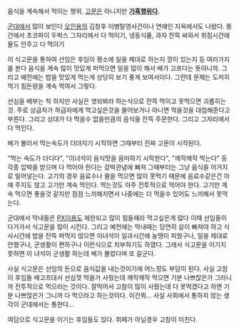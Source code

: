 음식을 계속해서 먹이는 행위. [[고문]]은 아니지만 '''[[가혹행위]]다.'''

[[군대]]에서 많이 보인다 [[오인용]]의 김창후 이병탈영사건이나 연예인 지옥에서도 나왔다. 똥간에서 초코파이 두박스 그자리에서 다 먹이기, 냉동식품, 과자 잔뜩 싸와서 취침시간에 물도 안주고 다 먹이기

이 식고문을 통하여 선임은 후임이 평소에 일을 제대로 하는지 깡이 있는지 등 여러가지를 본다 음식을 계속 많이 맛있게 퍼먹으면 일을 많이 해서 배가 고프다는 뜻이니까. 그리고 예전에는 밥을 맛있게 먹는게 상당히 보기 좋게 보여서이다. 그런데 문제는 도저히 먹기 힘든량을 계속 먹여서 그렇다.  

선심을 베부는 척 하지만 사실은 엿되봐라 하는식으로 잔뜩 먹이고 못먹으면 괴롭히는것. 주로 상급자가 하급자에게 먹고싶은것을 물어보거나 아니면 먹을것을 대접해준다고 부른다. 그리고 상대가 다 먹을수 없을만큼의 음식을 잔뜩 주문한다. 그리고 그자리에서 다 먹인다.

배가 불러서 먹는속도가 더뎌지기 시작하면 그때부터 진짜 고문이 시작된다.

"먹는 속도가 더디다", "이녀석이 음식맛을 음미하기 시작한다", "깨작깨작 먹는다" 등 각종 압박을 받으며 다 먹어야 한다는 강박관념에 빠져 그때부터는 그냥 음식을 어거지로 밀어넣는다. 고기의 경우 음료수나 물을 먹으면 많이 못먹기 때문에 음료수같은건 아얘 주지도 않고 고기만 계속 먹인다. 먹는것도 아주 전투적으로 먹어야 한다. 고기만 계속 먹으면 좋을것 같지만 점점 느끼해지면서 나중에는 더 먹을수 있어도 느끼해서 못먹는다.    

군대에서 막내들은 [[PX]]이용도 제한되고 많이 힘들때라 먹고싶은게 많다 이때 선임들이 다가가서 식고문을 많이 시킨다. 그리고 예전에는 막내때는 당연히 살이 빠져야 하고 식사시간에 밥을 잔뜩 퍼먹지 않으면 이녀석이 일과시간에 농땡이 피웠구나, 일을 제대로 안했구나, 군생활이 편하구나 이런식으로 치부하기도 하였다. 그래서 식고문을 이기지 못하면 이 녀석이 군생활 하는데 배가 불렀다며 또 갈군다. 

사실 식고문은 선임의 돈으로 음식값을 내는것이기에 어느정도 부담이 된다. 사실 고참이 후임들 배고프대서 선심껏 먹을거 사줬는데 깨작깨작 먹으면 기분 나쁘잖은가 그러니까 전투적으로 먹으라는 것이다. 잘먹어서 고참이 많이 사줬는데 다 못먹겠다고 하면 기분 나쁘잖은가 그니까 다 먹으라고 하는것이다. 이건뭐... 사실 사회에서 통하지 않는 생각이 군대에서는 통한다...

여담으로 식고문을 이기는 후임들도 있다. 뷔페가 아닐경우 고참이 미친다.  
